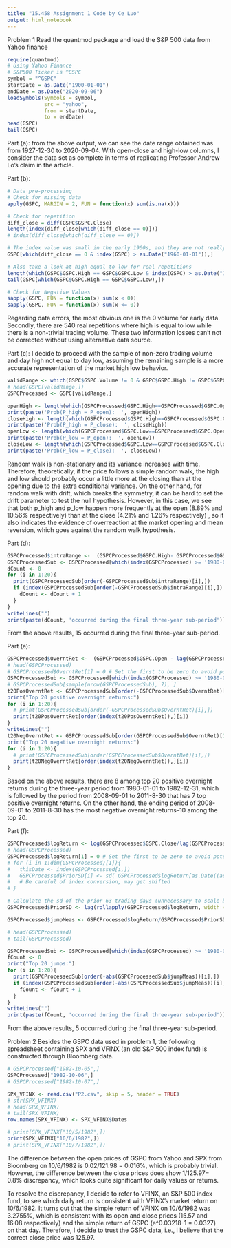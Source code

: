 ---
title: "15.458 Assignment 1 Code by Ce Luo"
output: html_notebook
---

Problem 1
Read the quantmod package and load the S&P 500 data from Yahoo finance
```{r}
require(quantmod)
# Using Yahoo Finance
# S&P500 Ticker is ^GSPC
symbol = "^GSPC"
startDate = as.Date("1900-01-01")
endDate = as.Date("2020-09-06")
loadSymbols(Symbols = symbol, 
            src = "yahoo",
            from = startDate,
            to = endDate)
head(GSPC)
tail(GSPC)
```

Part (a): from the above output, we can see the date range obtained was from 1927-12-30 to 2020-09-04. With open-close and high-low columns, I consider the data set as complete in terms of replicating Professor Andrew Lo's claim in the article.

Part (b):
```{r}
# Data pre-processing
# Check for missing data
apply(GSPC, MARGIN = 2, FUN = function(x) sum(is.na(x)))

# Check for repetition
diff_close = diff(GSPC$GSPC.Close)
length(index(diff_close[which(diff_close == 0)]))
# index(diff_close[which(diff_close == 0)])

# The index value was small in the early 1900s, and they are not really relevant to our purposes here. Thus, tentatively, I just check the potential repetitions after 1960s.
GSPC[which(diff_close == 0 & index(GSPC) > as.Date("1960-01-01")),]

# Also take a look at high equal to low for real repetitions
length(which(GSPC$GSPC.High == GSPC$GSPC.Low & index(GSPC) > as.Date("1960-01-01")))
tail(GSPC[which(GSPC$GSPC.High == GSPC$GSPC.Low),])

# Check for Negative Values
sapply(GSPC, FUN = function(x) sum(x < 0))
sapply(GSPC, FUN = function(x) sum(x <= 0))

```
Regarding data errors, the most obvious one is the 0 volume for early data. Secondly, there are 540 real repetitions where high is equal to low while there is a non-trivial trading volume. These two information losses can't not be corrected without using alternative data source.

Part (c): I decide to proceed with the sample of non-zero trading volume and day high not equal to day low, assuming the remaining sample is a more accurate representation of the market high low behavior. 
```{r}
validRange <- which(GSPC$GSPC.Volume != 0 & GSPC$GSPC.High != GSPC$GSPC.Low)
# head(GSPC[validRange,])
GSPCProcessed <- GSPC[validRange,]

openHigh <- length(which(GSPCProcessed$GSPC.High==GSPCProcessed$GSPC.Open))/dim(GSPCProcessed)[1]
print(paste('Prob(P_high = P_open):  ', openHigh))
closeHigh <- length(which(GSPCProcessed$GSPC.High==GSPCProcessed$GSPC.Close))/dim(GSPCProcessed)[1]
print(paste('Prob(P_high = P_close):  ', closeHigh))
openLow <- length(which(GSPCProcessed$GSPC.Low==GSPCProcessed$GSPC.Open))/dim(GSPCProcessed)[1]
print(paste('Prob(P_low = P_open):  ', openLow))
closeLow <- length(which(GSPCProcessed$GSPC.Low==GSPCProcessed$GSPC.Close))/dim(GSPCProcessed)[1]
print(paste('Prob(P_low = P_close):  ', closeLow))


```

Random walk is non-stationary and its variance increases with time. Therefore, theoretically, if the price follows a simple random walk, the high and low should probably occur a little more at the closing than at the opening due to the extra conditional variance. On the other hand, for random walk with drift, which breaks the symmetry, it can be hard to set the drift parameter to test the null hypothesis. However, in this case, we see that both p_high and p_low happen more frequently at the open (8.89% and 10.56% respectively) than at the close (4.21% and 1.26% respectively) , so it also indicates the evidence of overreaction at the market opening and mean reversion, which goes against the random walk hypothesis.

Part (d): 
```{r}
GSPCProcessed$intraRange <-  (GSPCProcessed$GSPC.High- GSPCProcessed$GSPC.Low)/ GSPCProcessed$GSPC.Low
GSPCProcessedSub <- GSPCProcessed[which(index(GSPCProcessed) >= '1980-01-01' & index(GSPCProcessed) <= '2011-08-30'),]
dCount <- 0
for (i in 1:20){
  print(GSPCProcessedSub[order(-GSPCProcessedSub$intraRange)[i],])
  if (index(GSPCProcessedSub[order(-GSPCProcessedSub$intraRange)[i],]) >= '2008-09-01') {
    dCount <- dCount + 1
  }
}
writeLines("")
print(paste(dCount, 'occurred during the final three-year sub-period'))

```
From the above results, 15 occurred during the final three-year sub-period.

Part (e): 
```{r}
GSPCProcessed$OverntRet <-  (GSPCProcessed$GSPC.Open - lag(GSPCProcessed$GSPC.Close, k = 1))/lag(GSPCProcessed$GSPC.Close, k = 1)
# head(GSPCProcessed)
# GSPCProcessed$OverntRet[1] = 0 # Set the first to be zero to avoid potential NA issue
GSPCProcessedSub <- GSPCProcessed[which(index(GSPCProcessed) >= '1980-01-01' & index(GSPCProcessed) <= '2011-08-30'),]
# GSPCProcessedSub[sample(nrow(GSPCProcessedSub), 7), ]
t20PosOverntRet <- GSPCProcessedSub[order(-GSPCProcessedSub$OverntRet)[1:20],]
print("Top 20 positive overnight returns:")
for (i in 1:20){
  # print(GSPCProcessedSub[order(-GSPCProcessedSub$OverntRet)[i],])
  print(t20PosOverntRet[order(index(t20PosOverntRet)),][i])
}
writeLines("")
t20NegOverntRet <- GSPCProcessedSub[order(GSPCProcessedSub$OverntRet)[1:20],]
print("Top 20 negative overnight returns:")
for (i in 1:20){
  # print(GSPCProcessedSub[order(GSPCProcessedSub$OverntRet)[i],])
  print(t20NegOverntRet[order(index(t20NegOverntRet)),][i])
}

```
 
Based on the above results, there are 8 among top 20 positive overnight returns during the three-year period from 1980-01-01 to 1982-12-31, which is followed by the period from 2008-09-01 to 2011-8-30 that has 7 top positive overnight returns. On the other hand, the ending period of 2008-09-01 to 2011-8-30 has the most negative overnight returns--10 among the top 20.

Part (f):
```{r}
GSPCProcessed$logReturn <- log(GSPCProcessed$GSPC.Close/lag(GSPCProcessed$GSPC.Close, k = 1))
# head(GSPCProcessed)
GSPCProcessed$logReturn[1] = 0 # Set the first to be zero to avoid potential NA issue
# for (i in 1:dim(GSPCProcessed)[1]){
#   thisDate <- index(GSPCProcessed[i,])
#   GSPCProcessed$PriorSD[i] <- sd( GSPCProcessed$logReturn[as.Date((as.Date(thisDate)-63):(as.Date(thisDate-1)))] )
#   # Be careful of index conversion, may get shifted
# }

# Calculate the sd of the prior 63 trading days (unnecessary to scale by sqrt(252) as we are comparing daily returns for ordering)
GSPCProcessed$PriorSD <- lag(rollapply(GSPCProcessed$logReturn, width = 63, align = "right", FUN = sd, fill = NA), k = 1)

GSPCProcessed$jumpMeas <- GSPCProcessed$logReturn/GSPCProcessed$PriorSD

# head(GSPCProcessed)
# tail(GSPCProcessed)

GSPCProcessedSub <- GSPCProcessed[which(index(GSPCProcessed) >= '1980-01-01' & index(GSPCProcessed) <= '2011-08-30'),]
fCount <- 0
print("Top 20 jumps:")
for (i in 1:20){
  print(GSPCProcessedSub[order(-abs(GSPCProcessedSub$jumpMeas))[i],])
  if (index(GSPCProcessedSub[order(-abs(GSPCProcessedSub$jumpMeas))[i],]) >= '2008-09-01') {
    fCount <- fCount + 1
  }
}
writeLines("")
print(paste(fCount, 'occurred during the final three-year sub-period'))
```
From the above results, 5 occurred during the final three-year sub-period.


Problem 2
Besides the GSPC data used in problem 1, the following spreadsheet containing SPX and VFINX (an old S&P 500 index fund) is constructed through Bloomberg data. 
```{r}
# GSPCProcessed["1982-10-05",]
GSPCProcessed["1982-10-06",]
# GSPCProcessed["1982-10-07",]

SPX_VFINX <- read.csv("P2.csv", skip = 5, header = TRUE)
# str(SPX_VFINX)
# head(SPX_VFINX)
# tail(SPX_VFINX)
row.names(SPX_VFINX) <- SPX_VFINX$Dates

# print(SPX_VFINX["10/5/1982",])
print(SPX_VFINX["10/6/1982",])
# print(SPX_VFINX["10/7/1982",])

```

The difference between the open prices of GSPC from Yahoo and SPX from Bloomberg on 10/6/1982 is 0.02/121.98 = 0.016%, which is probably trivial. However, the difference between the close prices does show 1/125.97= 0.8% discrepancy, which looks quite significant for daily values or returns. 

To resolve the discrepancy, I decide to refer to VFINX, an S&P 500 index fund, to see which daily return is consistent with VFINX's market return on 10/6/1982. It turns out that the simple return of VFINX on 10/6/1982 was 3.2755%, which is consistent with its open and close prices (15.57 and 16.08 respectively) and the simple return of GSPC (e^0.03218-1 = 0.0327) on that day. Therefore, I decide to trust the GSPC data, i.e., I believe that the correct close price was 125.97. 


